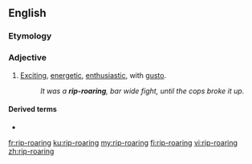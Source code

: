 ==English==

===Etymology===
{{rfe|lang=en}}

===Adjective===
{{en-adj|-}}

# {{label|en|informal}} [[exciting|Exciting]], [[energetic]], [[enthusiastic]], with [[gusto]].
#: ''It was a '''rip-roaring''', bar wide fight, until the cops broke it up.''

====Derived terms====
* {{l|en|rip-roaringly}}

[[fr:rip-roaring]]
[[ku:rip-roaring]]
[[my:rip-roaring]]
[[fi:rip-roaring]]
[[vi:rip-roaring]]
[[zh:rip-roaring]]